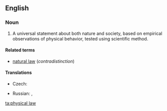 ==English==
{{wikipedia}}
===Noun===
{{en-noun}}

# A universal statement about both nature and society, based on empirical observations of physical behavior, tested using scientific method.

====Related terms====
* [[natural law]] (''contradistinction'')

====Translations====
{{trans-top|physical law}}
* Czech: {{t-|cs|přírodní zákon|m}}
{{trans-mid}}
* Russian: {{t|ru|физический закон|m|tr=fizíčeskij zakón|sc=Cyrl}}, {{t|ru|закон физики|m|tr=zakón fíziki|sc=Cyrl}}
{{trans-bottom}}

[[ta:physical law]]